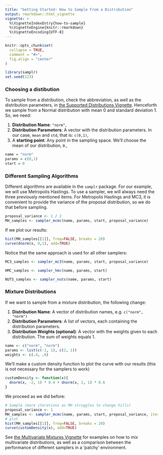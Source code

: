 ```yaml
---
title: "Getting Started: How to Sample From a Distribution"
output: rmarkdown::html_vignette
vignette: >
  %\VignetteIndexEntry{how-to-sample}
  %\VignetteEngine{knitr::rmarkdown}
  %\VignetteEncoding{UTF-8}
---
```


```r
knitr::opts_chunk$set(
  collapse = TRUE,
  comment = "#>",
  fig.align = "center"
)
```

```r
library(samplr)
set.seed(123)
```
### Choosing a distibution
To sample from a distribution, check the abbreviation, as well as the distribution parameters, in [the Supported Distributions Vignette](supported-distributions.html). Henceforth we sample from a Normal distribution with mean 0 and standard deviation 1. So, we need:

1. **Distribution Name**: `"norm"`,
2. **Distribution Parameters**: A vector with the distribution parameters. In our case, `mean` and `std`, that is: `c(0,1)`,
3. A **starting point**: Any point in the sampling space. We'll choose the mean of our distribution, `0`.,

```r
name = "norm"
params = c(0,1)
start = 0
```
### Different Sampling Algorithms
Different algorithms are available in the `samplr` package. For our example, we will use Metropolis Hastings. To use a sampler, we will always need the three previously mentioned items. For Metropolis Hastings and MC3, it is convenient to provide the variance of the proposal distribution, so we do that before sampling.
```r
proposal_variance <- 1 / 2
MH_samples <- sampler_mcmc(name, params, start, proposal_variance)
```

If we plot our results:
```r
hist(MH_samples[[1]], freq=FALSE, breaks = 20)
curve(dnorm(x, 0,1), add=TRUE)
```

Notice that the same approach is used for all other samplers:
```r
MC3_samples <- sampler_mc3(name, params, start, proposal_variance)

HMC_samples <- sampler_hmc(name, params, start)

NUTS_samples <- sampler_nuts(name, params, start)
```

### Mixture Distributions
If we want to sample from a mixture distribution, the following change:

1. **Distribution Name**: A vector of distribution names, e.g. `c("norm", "norm")`
2. **Distribution Parameters**: A list of vectors, each containing the distribution parameters.
3. **Distribution Weights (optional)**: A vector with the weights given to each distribution. The sum of weights equals 1. 

```r
name <- c("norm", "norm")
params <- list(c(-2, 1), c(2, 1))
weights <- c(.4, .6)
```
We'll make a custom density function to plot the curve with our results (this is not necessary for the samplers to work)
```r
customDensity <- function(x){
  dnorm(x, -2, 1) * 0.4 + dnorm(x, 2, 1) * 0.6
}
```
We proceed as we did before:
```r
# Sample (more iterations as MH struggles to change hills)
proposal_variance <- 1
MH_samples <- sampler_mcmc(name, params, start, proposal_variance, iterations = 2**12, weights = weights)
# plot
hist(MH_samples[[1]], freq=FALSE, breaks = 20)
curve(customDensity(x), add=TRUE)
```

See [the Multivariate Mixtures Vignette](multivariate-mixtures.html) for examples on how to mix multivariate distributions, as well as a comparison between the performance of different samplers in a 'patchy' environment. 
